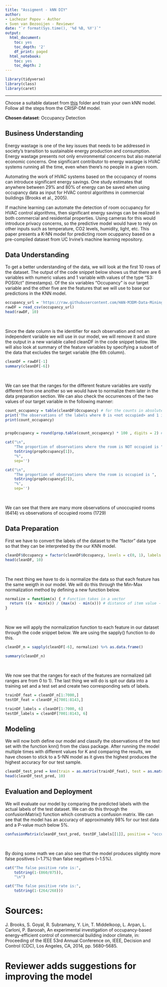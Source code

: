 ```yaml
---
title: "Assigment - kNN DIY"
author:
- Lachezar Popov - Author
- Sven van Bezooijen - Reviewer
date: "`r format(Sys.time(), '%d %B, %Y')`"
output:
  html_document:
    toc: yes
    toc_depth: '2'
    df_print: paged
  html_notebook:
    toc: yes
    toc_depth: 2
---
```



```r
library(tidyverse)
library(class)
library(caret)
```

---

Choose a suitable dataset from [this](https://github.com/HAN-M3DM-Data-Mining/assignments/tree/master/datasets) folder and train  your own kNN model. Follow all the steps from the CRISP-DM model.

**Chosen dataset**: Occupancy Detection

## Business Understanding

Energy wastage is one of the key issues that needs to be addressed in society's transition to sustainable energy production and consumption. Energy wastage presents not only environmental concerns but also material economic concerns. One significant contributor to energy wastage is HVAC systems running all the time, even when there's no people in a given room. 

Automating the work of HVAC systems based on the occupancy of rooms can introduce significant energy savings. One study estimates that anywhere between 29% and 80% of energy can be saved when using occupancy data as input for HVAC control algorithms in commercial buildings (Brooks et al., 2005).

If machine learning can automate the detection of room occupancy for HVAC control algorithms, then significant energy savings can be realized in both commercial and residential properties. Using cameras for this would introduce privacy concerns, so the predictive model would have to rely on other inputs such as temperature, CO2 levels, humidity, light, etc. This paper presents a K-NN model for predicting room ocuppancy based on a pre-compiled dataset from UC Irvine's machine learning repository.

## Data Understanding

To get a better understanding of the data, we will look at the first 10 rows of the dataset. The output of the code snippet below shows us that there are 6 variables with numeric values and 1 variable with values of the type "S3: POSIXct" (timestamps). Of the six variables "Occupancy" is our target variable and the other five are the features that we will use to base our predictions in the KNN model.

```r
occupancy_url = 'https://raw.githubusercontent.com/HAN-M3DM-Data-Mining/assignments/master/datasets/KNN-occupancy.csv'
rawDF = read_csv(occupancy_url)
head(rawDF, 10)
```
<br>

Since the date column is the identifier for each observation and not an independent variable we will use in our model, we will remove it and store the output in a new variable called cleanDF in the code snippet below. We will also look at summary of the feature variables by specifying a subset of the data that excludes the target variable (the 6th column).

```r

cleanDF = rawDF[-1]
summary(cleanDF[-6])
```
<br>

We can see that the ranges for the different feature variables are vastly different from one another so we would have to normalize them later in the data preparation section. We can also check the occurrences of the two values of our target variable in the following manner:

```r
count_occupancy = table(cleanDF$Occupancy) # for the counts in absolute terms
print('The observations of the labels where 0 is <not occupied> and 1 is <occupied> is:' )
print(count_occupancy)


propOccupancy = round(prop.table(count_occupancy) * 100 , digits = 2) # returns the proportion of each label in percentage terms

cat("\n",
    "The proportion of observations where the room is NOT occupied is ",
    toString(propOccupancy[1]),
    "%",
    sep='')

cat("\n",
    "The proportion of observations where the room is occupied is ",
    toString(propOccupancy[2]),
    "%",
    sep='')

```
<br>

We can see that there are many more observations of unoccupied rooms (6414) vs observations of occupied rooms (1729)

## Data Preparation

First we have to convert the labels of the dataset to the "factor" data type so that they can be interpreted by the our KNN model. 

```r
cleanDF$Occupancy = factor(cleanDF$Occupancy, levels = c(0, 1), labels = c("not_occupied", "occupied")) %>% relevel("not_occupied")
head(cleanDF, 10)
```

<br>

The next thing we have to do is normalize the data so that each feature has the same weigth in our model. We will do this through the Min-Max normalization method by defining a new function below.

```r
normalize = function(x) { # Function takes in a vector
  return ((x - min(x)) / (max(x) - min(x))) # distance of item value - minimum vector value divided by the range of all vector values
}
```

<br>

Now we will apply the normalization function to each feature in our dataset through the code snippet below. We are using the sapply() function to do this.

```r
cleanDF_n = sapply(cleanDF[-6], normalize) %>% as.data.frame()

summary(cleanDF_n)
```
<br>

We now see that the ranges for each of the features are normalized (all ranges are from 0 to 1). The last thing we will do is spit our data into a training set and a test set and create two corresponding sets of labels. 

```r
trainDF_feat = cleanDF_n[1:7000,]
testDF_feat = cleanDF_n[7001:8143,]

trainDF_labels = cleanDF[1:7000, 6]
testDF_labels = cleanDF[7001:8143, 6]
```


## Modeling

We will now both define our model and classify the observations of the test set with the function knn() from the class package. After running the model multiple times with different values for K and comparing the results, we have chosen to stick to a 5-NN model as it gives the highest produces the highest accuracy for our test sample.

```r
cleanDF_test_pred = knn(train = as.matrix(trainDF_feat), test = as.matrix(testDF_feat), cl = as.matrix(trainDF_labels), k = 5)
head(cleanDF_test_pred, 10)
```

## Evaluation and Deployment

We will evaluate our model by comparing the predicted labels with the actual labels of the test dataset. We can do this through the confusionMatrix() function which constructs a confusion matrix. We can see that the model has an accuracy of approximately 98% for our test data and a P-value much below 5%.

```r
confusionMatrix(cleanDF_test_pred, testDF_labels[[1]], positive = "occupied", dnn = c("Prediction", "Actual"))
```
<br>

By doing some math we can also see that the model produces slightly more false positives (~1.7%) than false negatives (~1.5%).

```r
cat("The false positive rate is:",
    toString(1-(860/875)),
    "\n")

cat("The false positive rate is:",
    toString(1-(264/268)))
```

# Sources:

  J. Brooks, S. Goyal, R. Subramany, Y. Lin, T. Middelkoop, L. Arpan, L. Carloni, P.
Barooah, An experimental investigation of occupancy-based energy-efficient
control of commercial building indoor climate, in: Proceeding of the IEEE 53rd
Annual Conference on, IEEE, Decision and Control (CDC), Los Angeles, CA,
2014, pp. 5680–5685.

# Reviewer adds suggestions for improving the model